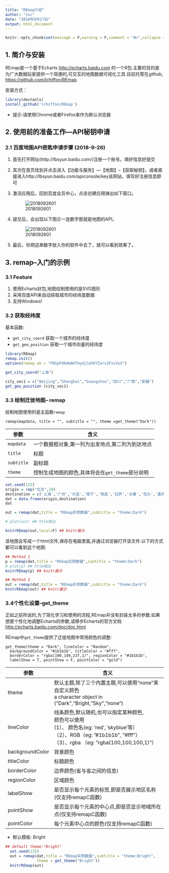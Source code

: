 ```yaml
---
title: "REmap介绍"
author: "zsc"
date: "2018年9月27日"
output: html_document
---
```


```r
knitr::opts_chunk$set(message = F,warning = F,comment = "#>",collapse = TRUE)
```


## 1. 简介与安装

REmap是一个基于Echarts [http://echarts.baidu.com](http://echarts.baidu.com/) 的一个R包.主要的目的是为广大数据玩家提供一个简便的,可交互的地图数据可视化工具.目前托管在github, <https://github.com/lchiffon/REmap>

安装方式：

```R
library(devtools)
install_github('lchiffon/REmap')
```

- 提示:请使用Chrome或者Firefox来作为默认浏览器

## 2. 使用前的准备工作---API秘钥申请

### 2.1 百度地图API密匙申请步骤 (2018-9-26)

1. 首先打开网址(http://lbsyun.baidu.com/)注册一个账号。填好信息好提交 

2. 其次在首页找到并点击进入【功能与服务】---【地图】--【获取秘钥】，或者直接进入http://lbsyun.baidu.com/apiconsole/key该网站，填写好注册信息即可

3. 激活应用后，回到百度会员中心，点击创建应用弹出如下窗口。

   ![2018092601](E:\blog2\2018092601.jpg)

4. 提交后，会出现以下图示一连数字那就是地图的API。

   ![2018092601](E:\blog2\2018092602.jpg)

5. 最后，你把这串数字放入你的软件中去了，就可以看到效果了。

## 3. remap--入门的示例

### 3.1 Feature

1. 使用Echarts封包,地图绘制使用的是SVG图形
2. 采用百度API来自动获取城市的经纬度数据
3. 支持Windows!

### 3.2 获取经纬度

基本函数:

- `get_city_coord` 获取一个城市的经纬度
- `get_geo_position` 获取一个城市向量的经纬度

```r
library(REmap)
remap.init()
options(remap.ak = "FNSpFO6dmAKTmydjCehKYZarv2FxcXzV")
```

```r
get_city_coord("上海")

city_vec1 = c("Beijing","Shanghai","Guangzhou","四川","广西","新疆")
get_geo_position (city_vec1)
```

### 3.3 绘制迁徙地图-- remap

绘制地图使用的是主函数`remap`

```
remap(mapdata, title = "", subtitle = "", theme =get_theme("Dark"))
```

| 参数       | 含义                                             |
| ---------- | ------------------------------------------------ |
| `mapdata`  | 一个数据框对象,第一列为出发地点,第二列为到达地点 |
| `title`    | 标题                                             |
| `subtitle` | 副标题                                           |
| `theme`    | 控制生成地图的颜色,具体将会在`get_theme`部分说明 |

```r
set.seed(125)
origin = rep("北京",10)
destination = c('上海','广州','大连','南宁','南昌','拉萨','长春','包头','重庆','常州')
dat = data.frame(origin,destination)
dat

out = remap(dat,title = "REmap实例数据",subtitle = "theme:Dark")

# plot(out) ## htlm输出

knitrREmap(out,local=F) ## knitr展示
```

该地图会写成一个html文件,保存在电脑里面,并通过浏览器打开该文件.以下的方式都可以看到这个地图:

```r
## Method 1
p = remap(dat,title = "REmap实例数据",subtitle = "theme:Dark")
# plot(p) ## htlm输出
knitrREmap(p) ## knitr展示

## Method 2 
out = remap(dat,title = "REmap实例数据",subtitle = "theme:Dark")
knitrREmap(out) ## knitr展示

```

### 3.4个性化设置--get_theme

正如之前所说的,为了简化学习和使用的流程,REmap并没有封装太多的参数.如果想更个性化地调整Echarts的参数,请移步Echarts的官方文档<http://echarts.baidu.com/doc/doc.html>

REmap中`get_theme`提供了迁徙地图中常用颜色的调整:

```
get_theme(theme = "Dark", lineColor = "Random",
  backgroundColor = "#1b1b1b", titleColor = "#fff",
  borderColor = "rgba(100,149,237,1)", regionColor = "#1b1b1b",
  labelShow = T, pointShow = F, pointColor = "gold")
```

| 参数            | 含义                                                         |
| --------------- | ------------------------------------------------------------ |
| theme           | 默认主题,除了三个内置主题,可以使用“none”来自定义颜色<br>a character object in (“Dark”,“Bright,”Sky“,”none“) |
| lineColor       | 线条颜色,默认随机,也可以指定某种颜色,<br>颜色可以使用<br>        (1）、 颜色名(eg: ’red’, ‘skyblue’等）<br>      （2）、RGB（eg: ”#1b1b1b”, “#fff”）<br>      （3）、rgba （eg: ”rgba(100,100,100,1)“） |
| backgroundColor | 背景颜色                                                     |
| titleColor      | 标题颜色                                                     |
| borderColor     | 边界颜色(省与省之间的信息)                                   |
| regionColor     | 区域颜色                                                     |
| labelShow       | 是否显示每个元素的标签,即是否展示地区名称(仅支持remapC函数)  |
| pointShow       | 是否显示每个元素的中心点,即是否显示地域所在点(仅支持remapC函数) |
| pointColor      | 每个元素中心点的颜色(仅支持remapC函数)                       |

- 默认模板: Bright

```r
## default theme:"Bright"
  set.seed(125)
  out = remap(dat,title = "REmap实例数据",subtitle = "theme:Bright",
              theme = get_theme("Bright"))
  knitrREmap(out)
```
